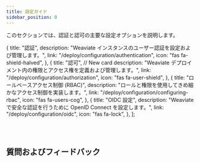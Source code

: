 ```yaml
---
title: 設定ガイド
sidebar_position: 0
---
```


このセクションでは、認証と認可の主要な設定オプションを説明します。 


  {
    title: "認証",
    description:
      "Weaviate インスタンスのユーザー認証を設定および管理します。",
    link: "/deploy/configuration/authentication", 
    icon: "fas fa-shield-halved",
  },
  {
    title: "認可", // New card
    description:
      "Weaviate デプロイメント内の権限とアクセス権を定義および管理します。",
    link: "/deploy/configuration/authorization", 
    icon: "fas fa-user-shield",
  },
  {
    title: "ロールベースアクセス制御 (RBAC)", 
    description:
      "ロールと権限を使用してきめ細かなアクセス制御を実装します。",
    link: "/deploy/configuration/configuring-rbac",
    icon: "fas fa-users-cog",
  },
  {
    title: "OIDC 設定",
    description:
      "Weaviate で安全な認証を行うために OpenID Connect を設定します。",
    link: "/deploy/configuration/oidc",
    icon: "fas fa-lock",
  },
];

<br />
<CardsSection items={mainReferencesData} />
<br />

## 質問およびフィードバック


<DocsFeedback />


